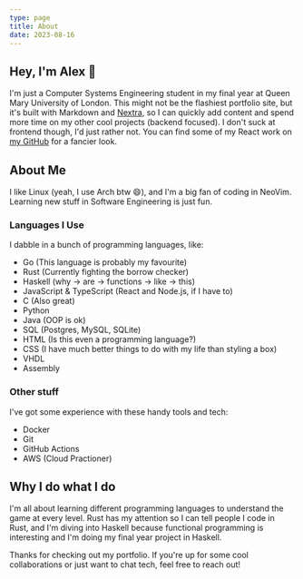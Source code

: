 ```yaml
---
type: page
title: About
date: 2023-08-16
---
```

## Hey, I'm Alex 👋

I'm just a Computer Systems Engineering student in my final year at Queen Mary University of London. This might not be the flashiest portfolio site, but it's built with Markdown and [Nextra](https://nextra.site/),
so I can quickly add content and spend more time on my other cool projects (backend focused). I don't suck at frontend though, I'd just rather not.
You can find some of my React work on [my GitHub](https://github.com/AxterDoesCode) for a fancier look.

## About Me

I like Linux (yeah, I use Arch btw 😄), and I'm a big fan of coding in NeoVim.
Learning new stuff in Software Engineering is just fun.

### Languages I Use

I dabble in a bunch of programming languages, like:

- Go (This language is probably my favourite)
- Rust (Currently fighting the borrow checker)
- Haskell (why -> are -> functions -> like -> this)
- JavaScript & TypeScript (React and Node.js, if I have to)
- C (Also great)
- Python
- Java (OOP is ok)
- SQL (Postgres, MySQL, SQLite)
- HTML (Is this even a programming language?)
- CSS (I have much better things to do with my life than styling a box)
- VHDL
- Assembly

### Other stuff

I've got some experience with these handy tools and tech:

- Docker
- Git
- GitHub Actions
- AWS (Cloud Practioner)

## Why I do what I do

I'm all about learning different programming languages to understand the game at every level. 
Rust has my attention so I can tell people I code in Rust, and I'm diving into Haskell
because functional programming is interesting and I'm doing my final year project in Haskell.

Thanks for checking out my portfolio. If you're up for some cool collaborations or just want to chat tech, feel free to reach out!

